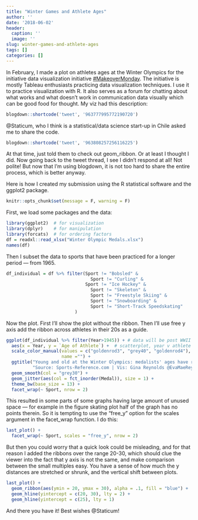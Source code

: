 ```yaml
---
title: "Winter Games and Athlete Ages"
author: ''
date: '2018-06-02'
header:
  caption: ''
  image: ''
slug: winter-games-and-athlete-ages
tags: []
categories: []
---
```


In February, I made a plot on athletes ages at the Winter Olympics for the initiative data visualization initiative [#MakeoverMonday](http://www.makeovermonday.co.uk/data/).  The initiative is mostly Tableau enthusiasts practicing data visualization techniques.  I use it to practice visualization with R.  It also serves as a forum for chatting about what works and what doesn't work in communication data visually which can be good food for thought. 
My viz had this description:  

```r
blogdown::shortcode('tweet', '963777995772190720')
```

@Staticum, who I think is a statistical/data science start-up in Chile asked me to share the code.  

```r
blogdown::shortcode('tweet', '963808257256116225')
```

At that time, just told them to check out geom_ribbon.  Or at least I thought I did.  Now going back to the tweet thread, I see I didn't respond at all!  Not polite!  But now that I'm using blogdown, it is not too hard to share the entire process, which is better anyway.

Here is how I created my submission using the R statistical software and the ggplot2 package.  

```r
knitr::opts_chunk$set(message = F, warning = F)
```

First, we load some packages and the data:

```r
library(ggplot2)  # for visualization
library(dplyr)    # for manipulation
library(forcats)  # for ordering factors
df = readxl::read_xlsx("Winter Olympic Medals.xlsx")
names(df)
```

Then I subset the data to sports that have been practiced for a longer period --- from 1965.  

```r
df_individual = df %>% filter(Sport != "Bobsled" &
                                Sport != "Curling" & 
                              Sport != "Ice Hockey" &
                                Sport != "Skeleton" &
                                Sport != "Freestyle Skiing" &
                                Sport != "Snowboarding" &
                                Sport != "Short-Track Speedskating"
                          )
```


Now the plot. First I'll show the plot without the ribbon.  Then I'll use free y axis add the ribbon across athletes in their 20s as a guide.

```r

ggplot(df_individual %>% filter(Year>1945)) + # data will be post WWII period
  aes(x = Year, y = `Age of Athlete`) +  # scatterplot, year v athlete age
  scale_color_manual(values = c("goldenrod3", "grey40", "goldenrod4"),
                     name ="") +
  ggtitle("Young and old at the Winter Olympics: medalists' ages have risen in recent years", 
          "Source: Sports-Reference.com | Vis: Gina Reynolds @EvaMaeRey \nIncludes individual sports that have been in Olympic since 1965") +
  geom_smooth(col = "grey30") + 
  geom_jitter(aes(col = fct_inorder(Medal)), size = 1) +
  theme_bw(base_size = 13) +
  facet_wrap(~ Sport, nrow = 2)  
```

This resulted in some parts of some graphs having large amount of unused space --- for example in the figure skating plot half of the graph has no points therein. So it is tempting to use the "free_y" option for the scales argument in the facet_wrap function.  I do this: 

```r
last_plot() +
  facet_wrap(~ Sport, scales = "free_y", nrow = 2)  
```
But then you could worry that a quick look could be misleading, and for that reason I added the ribbons over the range 20-30, which should clue the viewer into the fact that y axis is not the same, and make comparison between the small multiples easy.  You have a sense of how much the y distances are stretched or shrunk, and the vertical shift between plots.

```r

last_plot() +
  geom_ribbon(aes(ymin = 20, ymax = 30), alpha = .1, fill = "blue") +
  geom_hline(yintercept = c(20, 30), lty = 2) +
  geom_hline(yintercept = c(25), lty = 1) 

```

And there you have it!  Best wishes @Staticum! 

